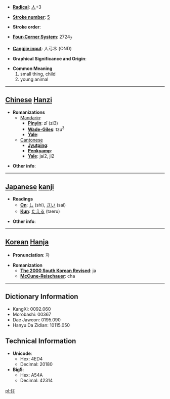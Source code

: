 * '''[[Wiktionary:Chinese radical index| Radical]]''': [[Wiktionary:Chinese radical index 人|人]]+3

* '''[[Wiktionary:Chinese total strokes index|Stroke number]]''': [[Wiktionary:Chinese total strokes index 5|5]]

* '''Stroke order''': 

* '''[[Wiktionary:Chinese four corner index|Four-Corner System]]''': 2724<sub>7</sub>

* '''[[Wiktionary:Chinese Cangjie index|Cangjie input]]''': 人弓木 (OND)

* '''Graphical Significance and Origin''': 

* '''Common Meaning'''
*#small thing, child
*# young animal


----

== [[Chinese]] [[Hanzi]] ==

* '''Romanizations'''
** [[Mandarin]]:
*** '''[[Pinyin]]''': zǐ (zi3)
*** '''[[Wade-Giles]]''': tzu<sup>3</sup>
*** '''[[Yale]]''': 
**[[Cantonese]]
***'''[[Jyutping]]''':
***'''[[Penkyamp]]''': 
***'''[[Yale]]''': jai2, ji2

* '''Other info''': 

----

== [[Japanese]] [[kanji]] ==

* '''Readings'''
** '''[[On]]''': [[し]] (shi), [[さい]] (sai)
** '''[[Kun]]''': [[たえる]] (taeru)

* '''Other info''':  

----

== [[Korean]] [[Hanja]] ==

* '''Pronunciation''': 자

* '''Romanization'''
** '''[[The 2000 South Korean Revised Romanization|The 2000 South Korean Revised]]''': ja
** '''[[McCune-Reischauer]]''': cha

----

== Dictionary Information ==

* KangXi: 0092.060
* Morobashi: 00367
* Dae Jaweon: 0195.090
* Hanyu Da Zidian: 10115.050

== Technical Information ==

* '''Unicode''':
** Hex: 4ED4
** Decimal: 20180
* '''Big5''':
** Hex: A54A
** Decimal: 42314

[[pl:仔]]